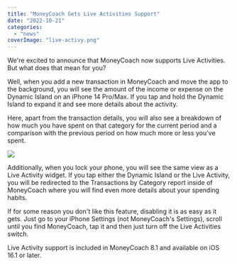 ```yaml
---
title: "MoneyCoach Gets Live Activities Support"
date: "2022-10-21"
categories: 
  - "news"
coverImage: "live-activy.png"
---
```


We're excited to announce that MoneyCoach now supports Live Activities. But what does that mean for you?

Well, when you add a new transaction in MoneyCoach and move the app to the background, you will see the amount of the income or expense on the Dynamic Island on an iPhone 14 Pro/Max. If you tap and hold the Dynamic Island to expand it and see more details about the activity.

Here, apart from the transaction details, you will also see a breakdown of how much you have spent on that category for the current period and a comparison with the previous period on how much more or less you've spent.

![](images/dynamic-island-1024x571.png)

Additionally, when you lock your phone, you will see the same view as a Live Activity widget. If you tap either the Dynamic Island or the Live Activity, you will be redirected to the Transactions by Category report inside of MoneyCoach where you will find even more details about your spending habits.

If for some reason you don't like this feature, disabling it is as easy as it gets. Just go to your iPhone Settings (not MoneyCoach's Settings), scroll until you find MoneyCoach, tap it and then just turn off the Live Activities switch.

Live Activity support is included in MoneyCoach 8.1 and available on iOS 16.1 or later.
